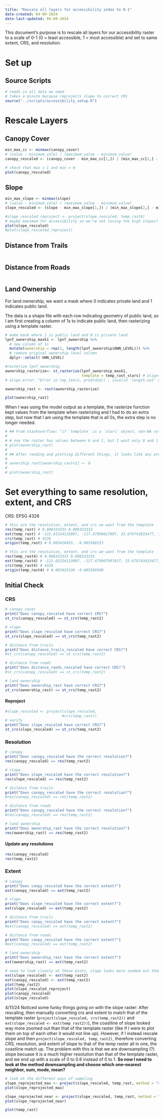 ```yaml
---
title: "Rescale all layers for accessibility index to 0-1"
date-created: 04-09-2024
date-last-updated: 04-09-2024
---
```


This document's purpose is to rescale all layers for our accessibility raster to a scale of 0-1 (0 = least accessible, 1 = most accessible) and set to same extent, CRS, and resolution.

# Set up

## Source Scripts
```r
# reads in all data we need
# takes a minute because reprojects slope to correct CRS
source("../scripts/accessibility_setup.R")
```

# Rescale Layers

## Canopy Cover
```r
min_max_cc <- minmax(canopy_cover) 
# (value - minimum_vale) / (maximum_value - minimum_value)
canopy_rescaled <- (canopy_cover - min_max_cc[1,]) / (min_max_cc[2,] - min_max_cc[1,])

# check that max = 1 and min = 0
plot(canopy_rescaled)
```

## Slope
```r
min_max_slope <- minmax(slope) 
# (value - minimum_vale) / (maximum_value - minimum_value)
slope_rescaled <- (slope - min_max_slope[1,]) / (min_max_slope[2,] - min_max_slope[1,])

#slope_rescaled_reproject <- project(slope_rescaled, temp_rast4)
# maybe maximum for accessibility so we're not losing the high slopes?
plot(slope_rescaled)
#plot(slope_rescaled_reproject)
```

## Distance from Trails
```r

```


## Distance from Roads
```r

```


## Land Ownership

For land ownership, we want a mask where 0 indicates private land and 1 indicates public land.

The data is a shape file with each row indicating geometry of public land, so I am first creating a column of 1s to indicate public land, then rasterizing using a template raster. 
```r
# make mask where 1 is public land and 0 is private land
lpnf_ownership_mask1 <- lpnf_ownership %>% 
  # new column of 1s
  mutate(ownership = rep(1, length(lpnf_ownership$OWN_LEVEL))) %>% 
  # remove original ownership level column
  dplyr::select(-OWN_LEVEL)

#rasterize lpnf_ownership
ownership_rasterize<- st_rasterize(lpnf_ownership_mask1, 
                                   template = temp_rast_stars) # align=TRUE supposed to not keep template values but not working
# align error: "Error in rep_len(x, prod(dim)) : invalid 'length.out' value"

ownership_rast <- rast(ownership_rasterize)

plot(ownership_rast)
```

When I was using the model output as a template, the rasterize function kept values from the template when rasterizing and I had to do an extra step, but now that I am using the template that is all 0s, the extra step is no longer needed.
```r
# ## From stackoverflow: "if `template` is a `stars` object, non-NA cells that are not covered by `sf` receive the value in `template`; see also argument `align`."
# 
# # now the raster has values between 0 and 1, but I want only 0 and 1
# plot(ownership_rast)
# 
# ## After reading and plotting different things, it looks like any area in the template that the land ownership DIDN'T cover was kept as the value in the template raster. So I am going to try to replace any values that don't equal 1 to 0
# 
# ownership_rast[ownership_rast<1] <- 0
# 
# plot(ownership_rast)
```

# Set everything to same resolution, extent, and CRS

CRS: EPSG 4326

```r
# this are the resolution, extent, and crs we want from the template
res(temp_rast) # 0.008333333 0.008333333
ext(temp_rast) # -122.01324133097, -117.47990817897, 33.679743833477, 36.921410370477 (xmin, xmax, ymin, ymax)
crs(temp_rast) # 4326
origin(temp_rast) # 0.003420455, -0.003588153
```

```r
# this are the resolution, extent, and crs we want from the template
res(temp_rast4) # 0.008333333 0.008333333
ext(temp_rast4) # -122.01324133097, -117.479907997637, 33.679743833477, 36.9214105001436 (xmin, xmax, ymin, ymax)
crs(temp_rast4) # 4326
origin(temp_rast4) # 0.003425336 -0.003589500
```


## Initial Check


### CRS
```r
# canopy cover
print("Does canopy_rescaled have correct CRS?")
st_crs(canopy_rescaled) == st_crs(temp_rast2)

# slope
print("Does slope_rescaled have correct CRS?")
st_crs(slope_rescaled) == st_crs(temp_rast2)

# distance from trails
print("Does distance_trails_rescaled have correct CRS?")
#st_crs(canopy_rescaled) == st_crs(temp_rast2)

# distance from roads
print("Does distance_raods_rescaled have correct CRS?")
#st_crs(canopy_rescaled) == st_crs(temp_rast2)

# land ownership
print("Does ownership_rast have correct CRS?")
st_crs(ownership_rast) == st_crs(temp_rast2)
```

#### Reproject
```r
#slope_rescaled <- project(slope_rescaled,
                          #crs(temp_rast))
# verify
print("Does slope_rescaled have correct CRS?")
st_crs(slope_rescaled) == st_crs(temp_rast2)
```

### Resolution
```r
# canopy
print("Does canopy_rescaled have the correct resolution?")
res(canopy_rescaled) == res(temp_rast2)

# slope
print("Does slope_rescaled have the correct resolution?")
res(slope_rescaled) == res(temp_rast2)

# distance from trails
print("Does canopy_rescaled have the correct resolution?")
#res(canopy_rescaled) == res(temp_rast2)

# distance from roads
print("Does canopy_rescaled have the correct resolution?")
#res(canopy_rescaled) == res(temp_rast2)

# land ownership
print("Does ownership_rast have the correct resolution?")
res(ownership_rast) == res(temp_rast2)
```
#### Update any resolutions
```r
res(canopy_rescaled)
res(temp_rast2)

```


### Extent
```r
# canopy 
print("Does canpy_rescaled have the correct extent?")
ext(canopy_rescaled) == ext(temp_rast2)

# slope 
print("Does slope_rescaled have the correct extent?")
ext(slope_rescaled) == ext(temp_rast2)

# distance from trails 
print("Does canpy_rescaled have the correct extent?")
#ext(canopy_rescaled) == ext(temp_rast2)

# distance from roads 
print("Does canpy_rescaled have the correct extent?")
#ext(canopy_rescaled) == ext(temp_rast2)

# land ownership 
print("Does ownership_rast have the correct extent?")
ext(ownership_rast) == ext(temp_rast2)
```

```r
# need to look closely at these plots, slope looks more zoomed out than template even when same crs and extent
ext(slope_rescaled) <- ext(temp_rast2)
ext(canopy_rescaled) <- ext(temp_rast2)
plot(temp_rast2)
plot(slope_rescaled_reproject)
plot(canopy_rescaled)
plot(slope_rescaled)
```

4/11/24
Noticed some funky things going on with the slope raster: After rescaling, then manually converting crs and extent to match that of the template raster (`project(slope_rescaled, crs(temp_rast2))` and `ext(slope_rescaled <- ext(temp_rast2))`), the coastline of slope looked way more zoomed out than that of the template raster (like if I were to plot them on top of each other it would not line up). However, if I instead rescale slope and then `project(slope_rescaled, temp_rast2)`, therefore converting CRS, resolution, and extent of slope to that of the temp raster all in one, the coastline match up. The problem with this is that we are downsampling (?) slope becuase it is a much higher resolution than that of the template raster, and we end up with a scale of 0 to 0.6 instead of 0 to 1. **So now I need to look at the method downsampling and choose which one--nearest neighbor, sum, mode, mean?**

```r
# look at the different ways of sampling
slope_reprojected_max <- project(slope_rescaled, temp_rast, method = "max")
plot(slope_reprojected_max)

slope_reprojected_near <- project(slope_rescaled, temp_rast, method = "near")
plot(slope_reprojected_near)

plot(temp_rast)
```

